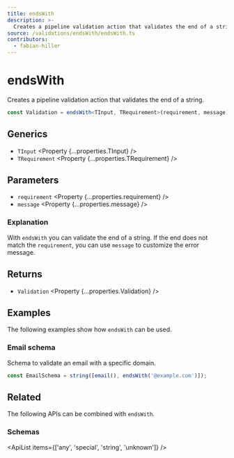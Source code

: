 ```yaml
---
title: endsWith
description: >-
  Creates a pipeline validation action that validates the end of a string.
source: /validations/endsWith/endsWith.ts
contributors:
  - fabian-hiller
---
```



# endsWith

Creates a pipeline validation action that validates the end of a string.

```ts
const Validation = endsWith<TInput, TRequirement>(requirement, message);
```

## Generics

- `TInput` <Property {...properties.TInput} />
- `TRequirement` <Property {...properties.TRequirement} />

## Parameters

- `requirement` <Property {...properties.requirement} />
- `message` <Property {...properties.message} />

### Explanation

With `endsWith` you can validate the end of a string. If the end does not match the `requirement`, you can use `message` to customize the error message.

## Returns

- `Validation` <Property {...properties.Validation} />

## Examples

The following examples show how `endsWith` can be used.

### Email schema

Schema to validate an email with a specific domain.

```ts
const EmailSchema = string([email(), endsWith('@example.com')]);
```

## Related

The following APIs can be combined with `endsWith`.

### Schemas

<ApiList items={['any', 'special', 'string', 'unknown']} />
